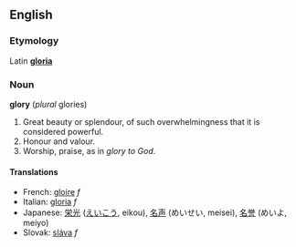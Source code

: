 ==English==
=== Etymology ===
Latin '''[[gloria]]'''

=== Noun ===
'''glory''' (''plural'' glories)
# Great beauty or splendour, of such overwhelmingness that it is considered powerful.
# Honour and valour.
# Worship, praise, as in ''glory to God''.

==== Translations ====
*French: [[gloire]] ''f''
*Italian: [[gloria]] ''f''
*Japanese: [[栄光]] ([[えいこう]], eikou), [[名声]] (めいせい, meisei), [[名誉]] (めいよ, meiyo)
*Slovak: [[sláva]] ''f''